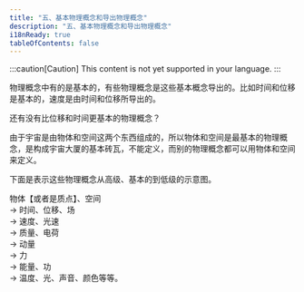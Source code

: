 ```yaml
---
title: "五、基本物理概念和导出物理概念"
description: "五、基本物理概念和导出物理概念"
i18nReady: true
tableOfContents: false
---
```


:::caution[Caution]
This content is not yet supported in your language.
:::



物理概念中有的是基本的，有些物理概念是这些基本概念导出的。比如时间和位移是基本的，速度是由时间和位移所导出的。

还有没有比位移和时间更基本的物理概念？

由于宇宙是由物体和空间这两个东西组成的，所以物体和空间是最基本的物理概念，是构成宇宙大厦的基本砖瓦，不能定义，而别的物理概念都可以用物体和空间来定义。

下面是表示这些物理概念从高级、基本的到低级的示意图。

物体【或者是质点】、空间
\
→ 时间、位移、场 
\
→ 速度、光速
\
→ 质量、电荷
\
→ 动量
\
→ 力
\
→ 能量、功
\
→ 温度、光、声音、颜色等等。

<br />
<LinkCard
  title="前往本章节讨论区"
  href="https://forum.unifiedfieldtheory.cn/questions/10010000000000133"
  description="看看大家阅读完本章之后都在讨论什么，并发表你自己的看法~"
  target="_blank"
/>
